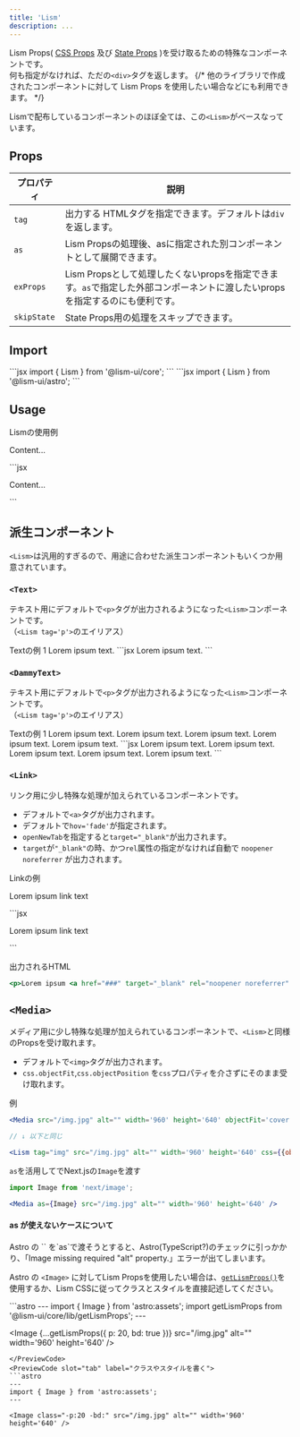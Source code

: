 ```yaml
---
title: 'Lism'
description: ...
---
```


Lism Props( [CSS Props](/docs/props/css-props) 及び [State Props](/docs/props/state-props) )を受け取るための特殊なコンポーネントです。  
何も指定がなければ、ただの`<div>`タグを返します。
{/* 他のライブラリで作成されたコンポーネントに対して Lism Props を使用したい場合などにも利用できます。 */}


Lismで配布しているコンポーネントのほぼ全ては、この`<Lism>`がベースなっています。


## Props

| プロパティ | 説明 |
|---|---|
|`tag`| 出力する HTMLタグを指定できます。デフォルトは`div`を返します。|
|`as`| Lism Propsの処理後、asに指定された別コンポーネントとして展開できます。 |
|`exProps`| Lism Propsとして処理したくないpropsを指定できます。`as`で指定した外部コンポーネントに渡したいpropsを指定するのにも便利です。|
|`skipState`| State Props用の処理をスキップできます。|


## Import

<Preview>
	<PreviewCode slot='tab' label='React'>
```jsx
import { Lism } from '@lism-ui/core';
```
	</PreviewCode>
	<PreviewCode slot='tab' label='Astro'>
```jsx
import { Lism } from '@lism-ui/astro';
```
	</PreviewCode>
</Preview>


## Usage

<Preview>
	<PreviewTitle>Lismの使用例</PreviewTitle>
	<PreviewArea p='30'>
		<Lism p='30' bgc='base-2'>
			<p>Content...</p>
		</Lism>
	</PreviewArea>
	<PreviewCode>
		```jsx
		<Lism p='30' bgc='base-2'>
			<p>Content...</p>
		</Lism>
		```
	</PreviewCode>
</Preview>


## 派生コンポーネント

`<Lism>`は汎用的すぎるので、用途に合わせた派生コンポーネントもいくつか用意されています。


### `<Text>`

テキスト用にデフォルトで`<p>`タグが出力されるようになった`<Lism>`コンポーネントです。  
（`<Lism tag='p'>`のエイリアス）

<Preview>
	<PreviewTitle>Textの例 1</PreviewTitle>
	<PreviewArea p='30'>
		<Text ta='c' fz='xl' lts='l'>Lorem ipsum text.</Text>
	</PreviewArea>
	<PreviewCode>
		```jsx
		<Text ta='c' fz='xl' lts='l'>Lorem ipsum text.</Text>
		```
	</PreviewCode>
</Preview>


### `<DammyText>`

テキスト用にデフォルトで`<p>`タグが出力されるようになった`<Lism>`コンポーネントです。  
（`<Lism tag='p'>`のエイリアス）

<Preview>
	<PreviewTitle>Textの例 1</PreviewTitle>
	<PreviewArea p='30'>
		<DammyText lang='ja' length='xs'>Lorem ipsum text.</DammyText>
		<DammyText lang='ja' length='s'>Lorem ipsum text.</DammyText>
		<DammyText lang='ja'>Lorem ipsum text.</DammyText>
		<DammyText lang='ja' length='l'>Lorem ipsum text.</DammyText>
		<DammyText lang='ja' length='xl'>Lorem ipsum text.</DammyText>
	</PreviewArea>
	<PreviewCode>
		```jsx
		<DammyText lang='ja' length='xs'>Lorem ipsum text.</DammyText>
		<DammyText lang='ja' length='s'>Lorem ipsum text.</DammyText>
		<DammyText lang='ja'>Lorem ipsum text.</DammyText>
		<DammyText lang='ja' length='l'>Lorem ipsum text.</DammyText>
		<DammyText lang='ja' length='xl'>Lorem ipsum text.</DammyText>
		```
	</PreviewCode>
</Preview>


### `<Link>`

リンク用に少し特殊な処理が加えられているコンポーネントです。

- デフォルトで`<a>`タグが出力されます。
- デフォルトで`hov='fade'`が指定されます。
- `openNewTab`を指定すると`target="_blank"`が出力されます。
- `target`が`"_blank"`の時、かつ`rel`属性の指定がなければ自動で `noopener noreferrer` が出力されます。

<Preview>
	<PreviewTitle>Linkの例</PreviewTitle>
	<PreviewArea resize p={20}>
		<p>Lorem ipsum <Link href='###' openNewTab>link text</Link></p>
	</PreviewArea>
	<PreviewCode>
		```jsx
		<p>Lorem ipsum <Link href='###' openNewTab>link text</Link></p>
		```
	</PreviewCode>
</Preview>


<PreviewTitle>出力されるHTML</PreviewTitle>
```jsx
<p>Lorem ipsum <a href="###" target="_blank" rel="noopener noreferrer" class="-hov:fade"> link text </a></p>
```


## `<Media>`


メディア用に少し特殊な処理が加えられているコンポーネントで、`<Lism>`と同様のPropsを受け取れます。

- デフォルトで`<img>`タグが出力されます。
- `css.objectFit`,`css.objectPosition` を`css`プロパティを介さずにそのまま受け取れます。


<PreviewTitle>例</PreviewTitle>
```jsx
<Media src="/img.jpg" alt="" width='960' height='640' objectFit='cover' />

// ↓ 以下と同じ

<Lism tag="img" src="/img.jpg" alt="" width='960' height='640' css={{objectFit:'cover'}}/>
```


<PreviewTitle>`as`を活用してでNext.jsの`Image`を渡す</PreviewTitle>
```jsx
import Image from 'next/image';

<Media as={Image} src="/img.jpg" alt="" width='960' height='640' />
```


#### as が使えないケースについて


<Callout type='alert'>
Astro の `<Image>` を`as`で渡そうとすると、Astro(TypeScript?)のチェックに引っかかり、「Image missing required "alt" property.」エラーが出てしまいます。
</Callout>

Astro の `<Image>` に対してLism Propsを使用したい場合は、[`getLismProps()`](/ja/props/lism-props/#getlismprops)を使用するか、Lism CSSに従ってクラスとスタイルを直接記述してください。

<Preview>
<PreviewCode slot="tab" label="getLismPropsを使う">
```astro
---
import { Image } from 'astro:assets';
import getLismProps from '@lism-ui/core/lib/getLismProps';
---

<Image {...getLismProps({ p: 20, bd: true })} src="/img.jpg" alt="" width='960' height='640' />
```
</PreviewCode>
<PreviewCode slot="tab" label="クラスやスタイルを書く">
```astro
---
import { Image } from 'astro:assets';
---

<Image class="-p:20 -bd:" src="/img.jpg" alt="" width='960' height='640' />
```
</PreviewCode>
</Preview>
